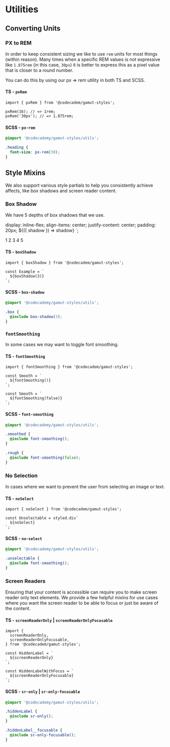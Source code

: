 
<Meta title="Foundations/Utilities" component="Utilities" />

# Utilities

<StoryStatus status="volatile" />

## Converting Units

### PX to REM

In order to keep consistent sizing we like to use `rem` units for most things (within reason).
Many times when a specific REM values is not expressive like `1.875rem` (in this case, `30px`)
it is better to express this as a pixel value that is closer to a round number.

You can do this by using our px => rem utility in both TS and SCSS.

#### TS - `pxRem`

```tsx
import { pxRem } from '@codecadem/gamut-styles';

pxRem(16); // => 1rem;
pxRem('30px'); // => 1.875rem;
```

#### SCSS - `px-rem`

```scss
@import '@codecademy/gamut-styles/utils';

.heading {
  font-size: px-rem(30);
}
```

## Style Mixins

We also support various style partials to help you consistently achieve affects, like box shadows and screen reader content.

### Box Shadow

We have 5 depths of box shadows that we use.

  display: inline-flex;
  align-items: center;
  justify-content: center;
  padding: 20px;
  ${({ shadow }) => shadow}
`;

<Canvas column={5} withSource="none">
  <Box shadow={boxShadow(1)}>1</Box>
  <Box shadow={boxShadow(2)}>2</Box>
  <Box shadow={boxShadow(3)}>3</Box>
  <Box shadow={boxShadow(4)}>4</Box>
  <Box shadow={boxShadow(5)}>5</Box>
</Canvas>

#### TS - `boxShadow`

```tsx
import { boxShadow } from '@codecadem/gamut-styles';

const Example = `
  ${boxShadow(3)}
`;
```

#### SCSS - `box-shadow`

```scss
@import '@codecademy/gamut-styles/utils';

.box {
  @include box-shadow(3);
}
```

### `fontSmoothing`

In some cases we may want to toggle font smoothing.

#### TS - `fontSmoothing`

```tsx
import { fontSmoothing } from '@codecadem/gamut-styles';

const Smooth = `
  ${fontSmoothing()}
`;

const Smooth = `
  ${fontSmoothing(false)}
`;
```

#### SCSS - `font-smoothing`

```scss
@import '@codecademy/gamut-styles/utils';

.smoothed {
  @include font-smoothing();
}

.rough {
  @include font-smoothing(false);
}
```

### No Selection

In cases where we want to prevent the user from selecting an image or text.

#### TS - `noSelect`

```tsx
import { noSelect } from '@codecadem/gamut-styles';

const Unselectable = styled.div`
  ${noSelect}
`;
```

#### SCSS - `no-select`

```scss
@import '@codecademy/gamut-styles/utils';

.unselectable {
  @include font-smoothing();
}
```

### Screen Readers

Ensuring that your content is accessible can require you to make screen reader only text elements.
We provide a few helpful mixins for use cases where you want the screen reader to be able to focus or
just be aware of the content.

#### TS - `screenReaderOnly` | `screenReaderOnlyFocusable`

```tsx
import {
  screenReaderOnly,
  screenReaderOnlyFocusable,
} from '@codecadem/gamut-styles';

const HiddenLabel = `
  ${screenReaderOnly}
`;

const HiddenLabelWithFocus = `
  ${screenReaderOnlyFocusable}
`;
```

#### SCSS - `sr-only` | `sr-only-focusable`

```scss
@import '@codecademy/gamut-styles/utils';

.hiddenLabel {
  @include sr-only();
}

.hiddenLabel__focusable {
  @include sr-only-focusable();
}
```
